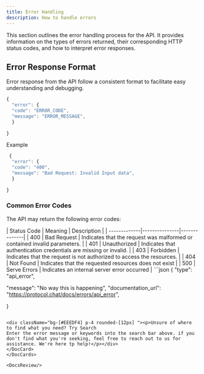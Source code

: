 ```yaml
---
title: Error Handling
description: How to handle errors
---
```


This section outlines the error handling process for the API. It provides information on the types of errors  returned, their corresponding HTTP status codes, and how to interpret error responses.

## Error Response Format
Error response from the API follow a consistent format to facilitate easy understanding and debugging.


```js
{
  "error": {
  "code": "ERROR_CODE",
  "message": "ERROR_MESSAGE",
  }
 
}
```
 Example

```js
 {
  "error": {
  "code": "400",
  "message": "Bad Request: Invalid Input data",
  }
 
}
```

### Common Error Codes

The API may return the following error codes:

<DocCards>
<DocCard>
| Status Code     | Meaning    | Description     |
| -------------|---------------|--------------|
| 400    | Bad Request   | Indicates that the request was malformed or contained invalid parameters.     |
| 401     | Unauthorized     | Indicates that authentication credentials are missing or invalid.     |
| 403     | Forbidden    | Indicates that the request is not authorized to access the resources.     |
| 404     | Not Found    | Indicates that the requested resources does not exist     |
| 500     | Serve Errors    | Indicates an internal server error occurred     |
</DocCard>
<DocCard>
```json
{
  "type": "api_error",
  
"message": "No way this is happening",
  "documentation_url": "https://protocol.chat/docs/errors/api_error",
  
}

```

<div className="bg-[#EEEDF4] p-4 rounded-[12px] "><p>Unsure of where to find what you need? Try Search 
Enter the error message or keywords into the search bar above. if you don't find what you're seeking, feel free to reach out to us for assistance. We're here tp help!</p></div>
</DocCard>
</DocCards>

<DocsReview/>